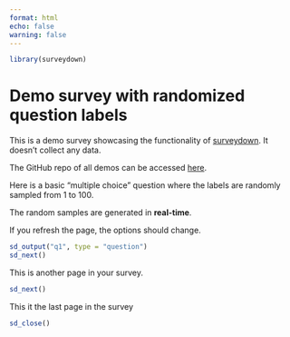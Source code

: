 ```yaml
---
format: html
echo: false
warning: false
---
```


```r
library(surveydown)
```

::: {#welcome .sd-page}

# Demo survey with randomized question labels

::: {.callout-note}

This is a demo survey showcasing the functionality of <a href="https://surveydown.org" target="_blank">surveydown</a>. It doesn't collect any data.

The GitHub repo of all demos can be accessed <a href="https://github.com/surveydown-dev/demos" target="_blank">here</a>.

:::

Here is a basic "multiple choice" question where the labels are randomly sampled from 1 to 100.

The random samples are generated in **real-time**.

If you refresh the page, the options should change.

```r
sd_output("q1", type = "question")
sd_next()
```

:::

::: {#page2 .sd-page}

This is another page in your survey.
```r
sd_next()
```

:::

::: {#end .sd-page}

This it the last page in the survey

```r
sd_close()
```

:::
